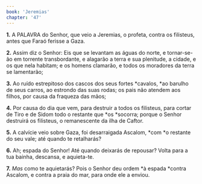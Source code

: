 ```yaml
---
book: 'Jeremias'
chapter: '47'
---
```


**1.** A PALAVRA do Senhor, que veio a Jeremias, o profeta, contra os filisteus, antes que Faraó ferisse a Gaza.

**2.** Assim diz o Senhor: Eis que se levantam as águas do norte, e tornar-se-ão em torrente transbordante, e alagarão a terra e sua plenitude, a cidade, e os que nela habitam; e os homens clamarão, e todos os moradores da terra se lamentarão;

**3.** Ao ruído estrepitoso dos cascos dos seus fortes *cavalos, *ao barulho de seus carros, ao estrondo das suas rodas; os pais não atendem aos filhos, por causa da fraqueza das mãos;

**4.** Por causa do dia que vem, para destruir a todos os filisteus, para cortar de Tiro e de Sidom todo o restante que *os *socorra; porque o Senhor destruirá os filisteus, o remanescente da ilha de Caftor.

**5.** A calvície veio sobre Gaza, foi desarraigada Ascalom, *com *o restante do seu vale; até quando te retalharás?

**6.** Ah; espada do Senhor! Até quando deixarás de repousar? Volta para a tua bainha, descansa, e aquieta-te.

**7.** *Mas* como te aquietarás? Pois o Senhor deu ordem *à espada *contra Ascalom, e contra a praia do mar, para onde ele a enviou.